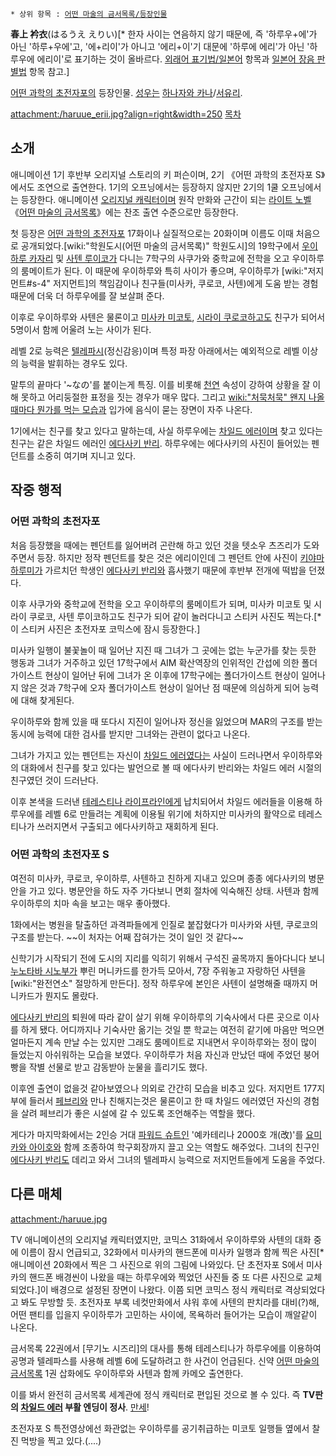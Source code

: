  * 상위 항목 : [[어떤 마술의 금서목록/등장인물]]

'''春上 衿衣'''(はるうえ えりい)[* 한자 사이는 연음하지 않기 때문에, 즉 '하루우+에'가 아닌 '하루+우에'고, '에+리이'가 아니고 '에리+이'기 대문에 '하루에 에리'가 아닌 '하루우에 에리이'로 표기하는 것이 올바르다. [[외래어 표기법/일본어]] 항목과 [[일본어 장음 판별법]] 항목 참고.]

[[어떤 과학의 초전자포]]의 등장인물. [[성우]]는 [[하나자와 카나]]/[[서유리]].

attachment:/haruue_erii.jpg?align=right&width=250 [[목차]]

== 소개 ==
애니메이션 1기 후반부 오리지널 스토리의 키 퍼슨이며, 2기 《어떤 과학의 초전자포 S》에서도 조연으로 출연한다. 1기의 오프닝에서는 등장하지 않지만 2기의 1쿨 오프닝에서는 등장한다. 애니메이션 [[오리지널 캐릭터]]이며 원작 만화와 근간이 되는 [[라이트 노벨]] 《[[어떤 마술의 금서목록]]》에는 찬조 출연 수준으로만 등장한다.

첫 등장은 [[어떤 과학의 초전자포]] 17화이나 실질적으로는 20화이며 이름도 이때 처음으로 공개되었다.[wiki:"학원도시(어떤 마술의 금서목록)" 학원도시]의 19학구에서 [[우이하루 카자리]] 및 [[사텐 루이코]]가 다니는 7학구의 사쿠가와 중학교에 전학을 오고 우이하루의 룸메이트가 된다. 이 때문에 우이하루와 특히 사이가 좋으며, 우이하루가 [wiki:"저지먼트#s-4" 저지먼트]의 책임감이나 친구들(미사카, 쿠로코, 사텐)에게 도움 받는 경험 때문에 더욱 더 하루우에를 잘 보살펴 준다.

이후로 우이하루와 사텐은 물론이고 [[미사카 미코토]], [[시라이 쿠로코]]하고도 친구가 되어서 5명이서 함께 어울려 노는 사이가 된다.

레벨 2로 능력은 [[텔레파시]](정신감응)이며 특정 파장 아래에서는 예외적으로 레벨 이상의 능력을 발휘하는 경우도 있다.

말투의 끝마다 '~なの'를 붙이는게 특징. 이를 비롯해 [[천연]] 속성이 강하여 상황을 잘 이해 못하고 어리둥절한 표정을 짓는 경우가 매우 많다. 그리고 [[wiki:"처묵처묵" 왠지 나올때마다 뭔가를 먹는 모습]]과 입가에 음식이 묻는 장면이 자주 나온다.

1기에서는 친구를 찾고 있다고 말하는데, 사실 하루우에는 [[차일드 에러]]이며 찾고 있다는 친구는 같은 차일드 에러인 [[에다사키 반리]]. 하루우에는 에다사키의 사진이 들어있는 펜던트를 소중히 여기며 지니고 있다.

== 작중 행적 ==
=== 어떤 과학의 초전자포 ===
처음 등장했을 때에는 펜던트를 잃어버려 곤란해 하고 있던 것을 텟소우 츠즈리가 도와주면서 등장. 하지만 정작 펜던트를 찾은 것은 에리이인데 그 펜던트 안에 사진이 [[키야마 하루미]]가 가르치던 학생인 [[에다사키 반리]]와 흡사했기 때문에 후반부 전개에 떡밥을 던졌다.

이후 사쿠가와 중학교에 전학을 오고 우이하루의 룸메이트가 되며, 미사카 미코토 및 시라이 쿠로코, 사텐 루이코하고도 친구가 되어 같이 놀러다니고 스티커 사진도 찍는다.[* 이 스티커 사진은 초전자포 코믹스에 잠시 등장한다.]

미사카 일행이 불꽃놀이 때 일어난 지진 때 그녀가 그 곳에는 없는 누군가를 찾는 듯한 행동과 그녀가 거주하고 있던 17학구에서 AIM 확산역장의 인위적인 간섭에 의한 폴더가이스트 현상이 일어난 뒤에 그녀가 온 이후에 17학구에는 폴더가이스트 현상이 일어나지 않은 것과 7학구에 오자 폴더가이스트 현상이 일어난 점 때문에 의심하게 되어 능력에 대해 찾게된다.

우이하루와 함께 있을 때 또다시 지진이 일어나자 정신을 잃었으며 MAR의 구조를 받는 동시에 능력에 대한 검사를 받지만 그녀와는 관련이 없다고 나온다.

그녀가 가지고 있는 펜던트는 자신이 [[차일드 에러]]였다는 사실이 드러나면서 우이하루와의 대화에서 친구를 찾고 있다는 발언으로 볼 때 에다사키 반리와는 차일드 에러 시절의 친구였던 것이 드러난다.

이후 본색을 드러낸 [[테레스티나 라이프라인]]에게 납치되어서 차일드 에러들을 이용해 하루우에를 레벨 6로 만들려는 계획에 이용될 위기에 처하지만 미사카의 활약으로 테레스티나가 쓰러지면서 구출되고 에다사키하고 재회하게 된다.

=== 어떤 과학의 초전자포 S ===
여전히 미사카, 쿠로코, 우이하루, 사텐하고 친하게 지내고 있으며 종종 에다사키의 병문안을 가고 있다. 병문안을 하도 자주 가다보니 면회 절차에 익숙해진 상태. 사텐과 함께 우이하루의 치마 속을 보고는 매우 좋아했다.

1화에서는 병원을 탈출하던 과격파들에게 인질로 붙잡혔다가 미사카와 사텐, 쿠로코의 구조를 받는다. ~~이 처자는 어째 잡혀가는 것이 일인 것 같다~~

신학기가 시작되기 전에 도시의 지리를 익히기 위해서 구석진 골목까지 돌아다니다 보니 [[누노타바 시노부]]가 뿌린 머니카드를 한가득 모아서, 7장 주워놓고 자랑하던 사텐을 [wiki:"완전연소" 절망하게 만든다]. 정작 하루우에 본인은 사텐이 설명해줄 때까지 머니카드가 뭔지도 몰랐다.

[[에다사키 반리]]의 퇴원에 따라 같이 살기 위해 우이하루의 기숙사에서 다른 곳으로 이사를 하게 됐다. 어디까지나 기숙사만 옮기는 것일 뿐 학교는 여전히 같기에 마음만 먹으면 얼마든지 계속 만날 수는 있지만 그래도 룸메이트로 지내면서 우이하루와는 정이 많이 들었는지 아쉬워하는 모습을 보였다. 우이하루가 처음 자신과 만났던 때에 주었던 붕어빵을 작별 선물로 받고 감동받아 눈물을 흘리기도 했다.

이후엔 출연이 없을것 같아보였으나 의외로 간간히 모습을 비추고 있다. 저지먼트 177지부에 들러서 [[페브리]]와 만나 친해지는것은 물론이고 한 때 차일드 에러였던 자신의 경험을 살려 페브리가 좋은 시설에 갈 수 있도록 조언해주는 역할을 했다.

게다가 마지막화에서는 2인승 거대 [[파워드 슈트]]인 '예카테리나 2000호 개(改)'를 [[요미카와 아이호]]와 함께 조종하여 학구회장까지 끌고 오는 역할도 해주었다. 그녀의 친구인 [[에다사키 반리]]도 데리고 와서 그녀의 텔레파시 능력으로 저지먼트들에게 도움을 주었다.
== 다른 매체 ==
attachment:/haruue.jpg

TV 애니메이션의 오리지널 캐릭터였지만, 코믹스 31화에서 우이하루와 사텐의 대화 중에 이름이 잠시 언급되고, 32화에서 미사카의 핸드폰에 미사카 일행과 함께 찍은 사진[* 애니메이션 20화에서 찍은 그 사진으로 위의 그림에 나와있다. 단 초전자포 S에서 미사카의 핸드폰 배경씬이 나왔을 때는 하루우에와 찍었던 사진들 중 또 다른 사진으로 교체되었다.]이 배경으로 설정된 장면이 나왔다. 이쯤 되면 코믹스 정식 캐릭터로 격상되었다고 봐도 무방할 듯. 초전자포 부록 네컷만화에서 샤워 후에 사텐의 판치라를 대비(?)해,어떤 팬티를 입을지 우이하루가 고민하는 사이에, 목욕하러 들어가는 모습이 깨알같이 나온다.

금서목록 22권에서 [무기노 시즈리]의 대사를 통해 테레스티나가 하루우에를 이용하여 공명과 텔레파스를 사용해 레벨 6에 도달하려고 한 사건이 언급된다. 신약 [[어떤 마술의 금서목록]] 1권 삽화에도 우이하루와 사텐과 함께 카메오 출연한다.

이를 봐서 완전히 금서목록 세계관에 정식 캐릭터로 편입된 것으로 볼 수 있다.  즉 '''TV판의 [[차일드 에러]] 부활 엔딩이 정사'''. [[만세]]!

초전자포 S 특전영상에선 화관없는 우이하루를 공기취급하는 미코토 일행들 옆에서 찰진 먹방을 찍고 있다.(....)
